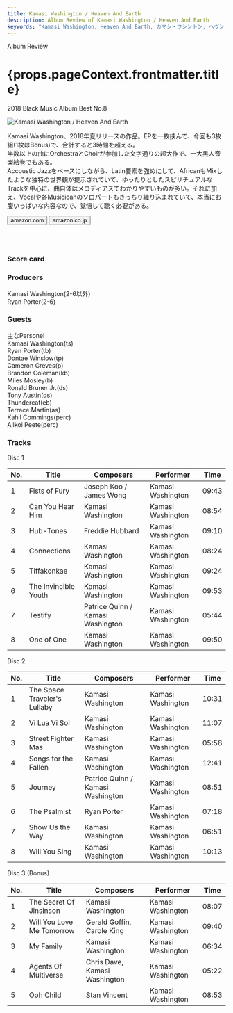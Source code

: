 ```yaml
---
title: Kamasi Washington / Heaven And Earth
description: Album Review of Kamasi Washington / Heaven And Earth
keywords: "Kamasi Washington, Heaven And Earth, カマシ・ワシントン, ヘヴン・アンド・アーズ"
---
```






<p className="largeP">Album Review</p>
<h1 className="h1--no--margin">{props.pageContext.frontmatter.title}</h1>
<p className="largeP">
  <Link to="/best50/2018/">2018 Black Music Album Best No.8</Link>
</p>

<Row  className="image-card-group">
	<Column colMd={3} colLg={4} noGutterMdLeft="">
       <ImageCard>

![Kamasi Washington / Heaven And Earth](../../images/cd/kamasiwashington3L.jpg)

</ImageCard>
	</Column>
	<Column colMd={4} colLg={8} noGutterMdLeft="">
	<p>
	Kamasi Washington、2018年夏リリースの作品。EPを一枚挟んで、今回も3枚組(1枚はBonus)で、合計すると3時間を超える。
	<br/>半数以上の曲にOrchestraとChoirが参加した文字通りの超大作で、一大黒人音楽絵巻でもある。
	<br/>Accoustic Jazzをベースにしながら、Latin要素を強めにして、AfricanもMixしたような独特の世界観が提示されていて、ゆったりとしたスピリチュアルなTrackを中心に、曲自体はメロディアスでわかりやすいものが多い。それに加え、Vocalや各Musicicanのソロパートもきっちり織り込まれていて、本当にお腹いっぱいな内容なので、覚悟して聴く必要がある。
	</p>
	<div>
	  <Button className="button-right-mergin"  href="https://amzn.to/2V2tHUo" renderIcon={ArrowUpRight} size='sm' kind='primary'>
      amazon.com
    </Button>
    <Button className="button-right-mergin"  href="https://amzn.to/3eiM1jH" renderIcon={ArrowUpRight} size='sm' kind='secondary'>
      amazon.co.jp
    </Button>
	</div>
	<a style="display:inline-block;overflow:hidden;background:url(https://linkmaker.itunes.apple.com/ja-jp/lockup.svg?releaseDate=2018-06-22&kind=album&bubble=apple_music&style=mono-black) no-repeat;width:180px;height:45px;" href="https://geo.music.apple.com/jp/album/heaven-and-earth/1363033047?mt=1&app=music&ls=1&at=11lcug"></a>
	</Column>
</Row>
<Row >
	<Column colMd={4} colLg={4} noGutterMdLeft="">
<div>
  <h3>Score card</h3>
  <SliderJS2 value="3" />
	<SliderJS3 value="1" />
  <SliderJS4 value="9" />
</div>
</Column>
<Column colMd={8} colLg={8} noGutterMdLeft="">
<div>
<h3>Producers</h3>
<p>
	Kamasi Washington(2-6以外)
	<br/>Ryan Porter(2-6)
</p>
<h3>Guests</h3>
<p>
	主なPersonel
	<br/>Kamasi Washington(ts) 
	<br/>Ryan Porter(tb) 
	<br/>Dontae Winslow(tp) 
	<br/>Cameron Greves(p) 
	<br/>Brandon Coleman(kb) 
	<br/>Miles Mosley(b) 
	<br/>Ronald Bruner Jr.(ds)
	<br/>Tony Austin(ds) 
	<br/>Thundercat(eb)
	<br/>Terrace Martin(as)
	<br/>Kahil Commings(perc)
	<br/>Allkoi Peete(perc)
</p>
</div>
</Column>
</Row>

<h3>Tracks</h3>

<p> Disc 1</p>

| No. | Title                | Composers                         | Performer         | Time  |
| --- | -------------------- | --------------------------------- | ----------------- | ----- |
| 1   | Fists of Fury        | Joseph Koo / James Wong           | Kamasi Washington | 09:43 |
| 2   | Can You Hear Him     | Kamasi Washington                 | Kamasi Washington | 08:54 |
| 3   | Hub-Tones            | Freddie Hubbard                   | Kamasi Washington | 09:10 |
| 4   | Connections          | Kamasi Washington                 | Kamasi Washington | 08:24 |
| 5   | Tiffakonkae          | Kamasi Washington                 | Kamasi Washington | 09:24 |
| 6   | The Invincible Youth | Kamasi Washington                 | Kamasi Washington | 09:53 |
| 7   | Testify              | Patrice Quinn / Kamasi Washington | Kamasi Washington | 05:44 |
| 8   | One of One           | Kamasi Washington                 | Kamasi Washington | 09:50 |

<p> Disc 2</p>

| No. | Title                        | Composers                         | Performer         | Time  |
| --- | ---------------------------- | --------------------------------- | ----------------- | ----- |
| 1   | The Space Traveler's Lullaby | Kamasi Washington                 | Kamasi Washington | 10:31 |
| 2   | Vi Lua Vi Sol                | Kamasi Washington                 | Kamasi Washington | 11:07 |
| 3   | Street Fighter Mas           | Kamasi Washington                 | Kamasi Washington | 05:58 |
| 4   | Songs for the Fallen         | Kamasi Washington                 | Kamasi Washington | 12:41 |
| 5   | Journey                      | Patrice Quinn / Kamasi Washington | Kamasi Washington | 08:51 |
| 6   | The Psalmist                 | Ryan Porter                       | Kamasi Washington | 07:18 |
| 7   | Show Us the Way              | Kamasi Washington                 | Kamasi Washington | 06:51 |
| 8   | Will You Sing                | Kamasi Washington                 | Kamasi Washington | 10:13 |

<p> Disc 3 (Bonus)</p>

| No. | Title                     | Composers                     | Performer         | Time  |
| --- | ------------------------- | ----------------------------- | ----------------- | ----- |
| 1   | The Secret Of Jinsinson   | Kamasi Washington             | Kamasi Washington | 08:07 |
| 2   | Will You Love Me Tomorrow | Gerald Goffin, Carole King    | Kamasi Washington | 09:40 |
| 3   | My Family                 | Kamasi Washington             | Kamasi Washington | 06:34 |
| 4   | Agents Of Multiverse      | Chris Dave, Kamasi Washington | Kamasi Washington | 05:22 |
| 5   | Ooh Child                 | Stan Vincent                  | Kamasi Washington | 08:53 |

<Row>
  <Column colMd={3} colLg={3} noGutterMdLeft>
    <Review1 />
  </Column>
</Row>
